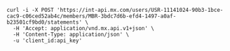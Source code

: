 ```shell Request
curl -i -X POST 'https://int-api.mx.com/users/USR-11141024-90b3-1bce-cac9-c06ced52ab4c/members/MBR-3bdc7d6b-efd4-1497-a0af-b23501cf9bd0/statements' \
  -H 'Accept: application/vnd.mx.api.v1+json' \
  -H 'Content-Type: application/json' \
  -u 'client_id:api_key'
```
